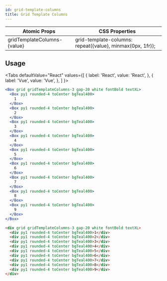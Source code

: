 ```yaml
---
id: grid-template-columns
title: Grid Template Columns
---
```



| Atomic Props                | CSS Properties                                            |
| --------------------------- | --------------------------------------------------------- |
| gridTemplateColumns-{value} | grid-template-columns: repeat({value}, minmax(0px, 1fr)); |

## Usage

<Tabs
defaultValue="React"
values={[
{ label: 'React', value: 'React', },
{ label: 'Vue', value: 'Vue', },
]
}>
<TabItem value="React">

```jsx live
<Box grid gridTemplateColumns-3 gap-20 white fontBold textXL>
  <Box py1 rounded-4 toCenter bgTeal400>
    1
  </Box>
  <Box py1 rounded-4 toCenter bgTeal400>
    2
  </Box>
  <Box py1 rounded-4 toCenter bgTeal400>
    3
  </Box>
  <Box py1 rounded-4 toCenter bgTeal400>
    4
  </Box>
  <Box py1 rounded-4 toCenter bgTeal400>
    5
  </Box>
  <Box py1 rounded-4 toCenter bgTeal400>
    6
  </Box>
  <Box py1 rounded-4 toCenter bgTeal400>
    7
  </Box>
  <Box py1 rounded-4 toCenter bgTeal400>
    8
  </Box>
  <Box py1 rounded-4 toCenter bgTeal400>
    9
  </Box>
</Box>
```

</TabItem>
<TabItem value="Vue">

```html
<div grid gridTemplateColumns-3 gap-20 white fontBold textXL>
  <div py1 rounded-4 toCenter bgTeal400>1</div>
  <div py1 rounded-4 toCenter bgTeal400>2</div>
  <div py1 rounded-4 toCenter bgTeal400>3</div>
  <div py1 rounded-4 toCenter bgTeal400>4</div>
  <div py1 rounded-4 toCenter bgTeal400>5</div>
  <div py1 rounded-4 toCenter bgTeal400>6</div>
  <div py1 rounded-4 toCenter bgTeal400>7</div>
  <div py1 rounded-4 toCenter bgTeal400>8</div>
  <div py1 rounded-4 toCenter bgTeal400>9</div>
</div>
```

</TabItem>
</Tabs>
